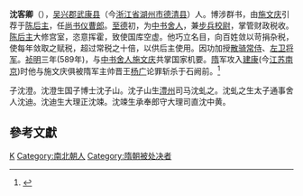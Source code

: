 '''沈客卿'''（{{bd|6世纪||589年|2月12日|catIdx=S}}），[[吴兴郡|吴兴郡]][[武康县|武康县]]（今[[浙江省|浙江省]][[湖州市|湖州市]][[德清县|德清县]]）人。博涉群书，由[[施文庆|施文庆]]引荐于[[陈后主|陈后主]]，任[[尚书仪曹郎|尚书仪曹郎]]。[[至德_(南朝陈)|至德]]初，为[[中书舍人|中书舍人]]，兼[[步兵校尉|步兵校尉]]，掌管财政税收。[[陈后主|陈后主]]大修宫室，恣意挥霍，致使国库空虚。他巧立名目，向百姓敛以苛捐杂税，使每年敛取之赋税，超过常税之十倍，以供后主使用。因功加授[[散骑常侍|散骑常侍]]、[[左卫将军|左卫将军]]。[[祯明|祯明]]三年(589年)，与[[中书舍人|中书舍人]][[施文庆|施文庆]]共掌国家机要。[[隋|隋]]军攻入[[建康|建康]](今[[江苏|江苏]][[南京|南京]])时他与施文庆俱被隋军主帅晋王[[杨广|杨广]]论罪斩杀于石阙前。<ref>{{Cite wikisource
 | title = 南史 卷77| wslink = zh:南史/卷77| last = 李| first = 延壽 | year = 唐}}</ref>

子沈澄。沈澄生国子博士沈子山。沈子山生[[澧州|澧州]]司马沈虬之。沈虬之生太子通事舍人沈迪。沈迪生大理正沈竦。沈竦生承奉郎守大理司直沈中黄。

== 參考文獻 ==
{{reflist}}

{{DEFAULTSORT:S}}
[[Category:吴兴沈氏|K]]
[[Category:南北朝人|Category:南北朝人]]
[[Category:隋朝被处决者|Category:隋朝被处决者]]